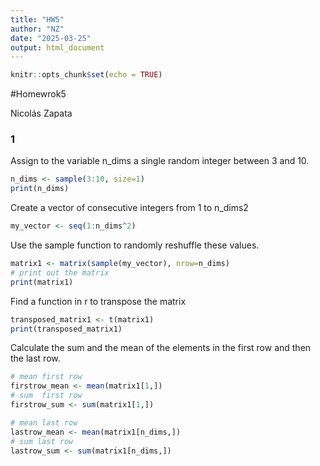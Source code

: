 ```yaml
---
title: "HW5"
author: "NZ"
date: "2025-03-25"
output: html_document
---
```


```r
knitr::opts_chunk$set(echo = TRUE)
```

#Homewrok5

Nicolás Zapata

### 1
Assign to the variable n_dims a single random integer between 3 and 10.

```r
n_dims <- sample(3:10, size=1)
print(n_dims)

```

Create a vector of consecutive integers from 1 to n_dims2
```r
my_vector <- seq(1:n_dims^2)

```

Use the sample function to randomly reshuffle these values.
```r
matrix1 <- matrix(sample(my_vector), nrow=n_dims)
# print out the matrix
print(matrix1) 
```

Find a function in r to transpose the matrix
``` r
transposed_matrix1 <- t(matrix1)
print(transposed_matrix1)
```

Calculate the sum and the mean of the elements in the first row and then the last row.
```r
# mean first row
firstrow_mean <- mean(matrix1[1,])
# sum  first row
firstrow_sum <- sum(matrix1[1,])

```

```r
# mean last row 
lastrow_mean <- mean(matrix1[n_dims,])
# sum last row
lastrow_sum <- sum(matrix1[n_dims,])  
 
```








